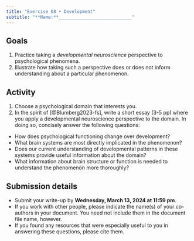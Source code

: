 ```yaml
---
title: "Exercise 08 • Development"
subtitle: "**Name:**____________________________"
---
```


## Goals

1. Practice taking a *developmental neuroscience* perspective to psychological phenomena.
2. Illustrate how taking such a perspective does or does not inform understanding about a particular phenomenon.

## Activity

1. Choose a psychological domain that interests you.
2. In the spirit of [@Blumberg2023-fs], write a short essay (3-5 pp) where you apply a developmental neuroscience perspective to the domain.  In doing so, concisely answer the following questions:
  - How does psychological functioning change over development?
  - What brain systems are most directly implicated in the phenomenon?
  - Does our current understanding of developmental patterns in these systems provide useful information about the domain?
  - What information about brain structure or function is needed to understand the phenomenon more thoroughly?

## Submission details

- Submit your write-up by [**Wednesday, March 13, 2024 at 11:59 pm**]{.orange_due}.
- If you work with other people, please indicate the name(s) of your co-authors in your document. You need not include them in the document file name, however.
- If you found any resources that were especially useful to you in answering these questions, please cite them.

